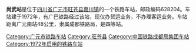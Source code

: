 {{expand|time=2014-02-17T11:13:30+00:00}}
{{unreferenced|time=2014-02-17T11:13:30+00:00}}
{{noteTA
|1=zh-cn:始发车次; zh-hk:列車班次;
|2=zh-cn:车次; zh-hk:班次;
}}
{{Infobox China railway station 
|车站名称 = 尚武站
|英文名称 = Shangwu Railway Station
|车站位置 = [[四川省|四川省]][[广元市|广元市]][[旺苍县|旺苍县]][[嘉川镇|嘉川镇]]
|坐标 = 
|归属 = [[成都铁路局|成都铁路局]]
|车站等级 = [[四等站_(中铁)|四等站]]
|线路 = [[广巴铁路|广巴铁路]]
}}
'''尚武站'''是位于[[四川省|四川省]][[广元市|广元市]][[旺苍县|旺苍县]][[嘉川镇|嘉川镇]]的一个铁路车站，邮政编码628204。车站建于1972年，有广巴铁路经过该站，现仅办货运业务，不办理客运业务。车站距离广元南站48公里，隶属成都铁路局，是四等站。


{{start rail box}}
{{s-inop|[[白水站|白水站]]}}
{{s-line|[[广巴铁路|广巴铁路]]}}
{{s-inop|[[嘉川站|嘉川站]]}}
{{end box}}

{{广巴铁路}}

[[Category:广元市铁路车站|Category:广元市铁路车站]]
[[Category:旺苍县|Category:旺苍县]]
[[Category:中国铁路成都局集团车站|Category:中国铁路成都局集团车站]]
[[Category:1972年启用的铁路车站|Category:1972年启用的铁路车站]]